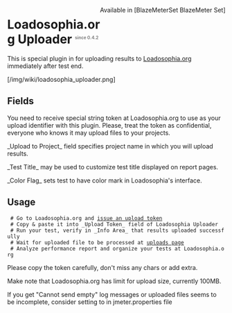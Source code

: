 <div style="float: right" class="plugins_set standard_set">Available in [BlazeMeterSet BlazeMeter Set]</div>
= Loadosophia.org Uploader <sup><font color=gray size="1">since 0.4.2</font></sup>=

This is special plugin in for uploading results to 
[http://loadosophia.org/?utm_source=jpgc&utm_medium=link&utm_campaign=wiki Loadosophia.org] 
immediately after test end. 

[/img/wiki/loadosophia_uploader.png]

==Fields==

You need to receive special string token at Loadosophia.org 
to use as your upload identifier with this plugin. 
Please, treat the token as confidential, everyone who knows it
may upload files to your projects. 

_Upload to Project_ field specifies project name in which you will upload results.

_Test Title_ may be used to customize test title displayed on report pages.

_Color Flag_ sets test to have color mark in Loadosophia's interface.


==Usage==

  # Go to Loadosophia.org and [https://loadosophia.org/gui/upload/token/?utm_source=jpgc&utm_medium=link&utm_campaign=wikitoken issue an upload token]
  # Copy & paste it into _Upload Token_ field of Loadosophia Uploader
  # Run your test, verify in _Info Area_ that results uploaded successfully
  # Wait for uploaded file to be processed at [https://loadosophia.org/gui/upload/?utm_source=jpgc&utm_medium=link&utm_campaign=wikiupload uploads page]
  # Analyze performance report and organize your tests at Loadosophia.org

Please copy the token carefully, don't miss any chars or add extra.

Make note that Loadosophia.org has limit for upload size, currently 100MB.

If you get "Cannot send empty" log messages or uploaded files seems to be incomplete, consider setting {{{jmeter.save.saveservice.autoflush}}} to {{{true}}} in jmeter.properties file